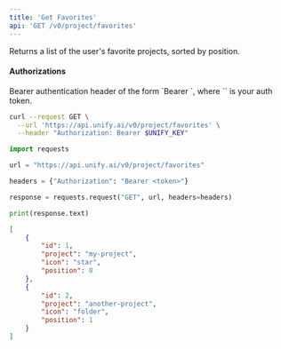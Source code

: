 ```yaml
---
title: 'Get Favorites'
api: 'GET /v0/project/favorites'
---
```

Returns a list of the user's favorite projects, sorted by position.

#### Authorizations

<ParamField header="Authorization" type="string" required="true">
  Bearer authentication header of the form `Bearer <token>`, where `<token>` is your auth token.
</ParamField>

<RequestExample>

```bash cURL
curl --request GET \
  --url 'https://api.unify.ai/v0/project/favorites' \
  --header "Authorization: Bearer $UNIFY_KEY"
```

```python Python
import requests

url = "https://api.unify.ai/v0/project/favorites"

headers = {"Authorization": "Bearer <token>"}

response = requests.request("GET", url, headers=headers)

print(response.text)
```

</RequestExample>
<ResponseExample>

```json 200
[
    {
        "id": 1,
        "project": "my-project",
        "icon": "star",
        "position": 0
    },
    {
        "id": 2,
        "project": "another-project",
        "icon": "folder",
        "position": 1
    }
]
```

</ResponseExample>
